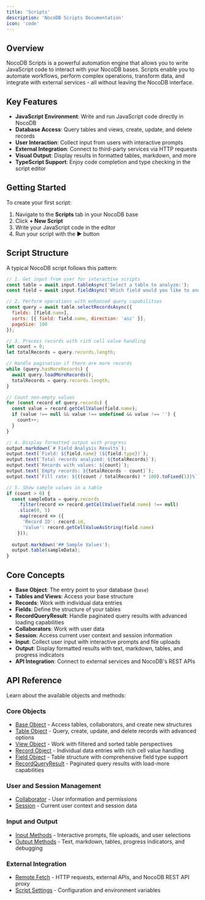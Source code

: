 ```yaml
---
title: 'Scripts'
description: 'NocoDB Scripts Documentation'
icon: 'code'
---
```


## Overview

NocoDB Scripts is a powerful automation engine that allows you to write JavaScript code to interact with your NocoDB bases. Scripts enable you to automate workflows, perform complex operations, transform data, and integrate with external services - all without leaving the NocoDB interface.

## Key Features

- **JavaScript Environment**: Write and run JavaScript code directly in NocoDB
- **Database Access**: Query tables and views, create, update, and delete records
- **User Interaction**: Collect input from users with interactive prompts
- **External Integration**: Connect to third-party services via HTTP requests
- **Visual Output**: Display results in formatted tables, markdown, and more
- **TypeScript Support**: Enjoy code completion and type checking in the script editor

## Getting Started

To create your first script:

1. Navigate to the **Scripts** tab in your NocoDB base
2. Click **+ New Script**
3. Write your JavaScript code in the editor
4. Run your script with the ▶️ button

## Script Structure

A typical NocoDB script follows this pattern:

```javascript
// 1. Get input from user for interactive scripts
const table = await input.tableAsync('Select a table to analyze:');
const field = await input.fieldAsync('Which field would you like to analyze?', table);

// 2. Perform operations with enhanced query capabilities
const query = await table.selectRecordsAsync({
  fields: [field.name],
  sorts: [{ field: field.name, direction: 'asc' }],
  pageSize: 100
});

// 3. Process records with rich cell value handling
let count = 0;
let totalRecords = query.records.length;

// Handle pagination if there are more records
while (query.hasMoreRecords) {
  await query.loadMoreRecords();
  totalRecords = query.records.length;
}

// Count non-empty values
for (const record of query.records) {
  const value = record.getCellValue(field.name);
  if (value !== null && value !== undefined && value !== '') {
    count++;
  }
}

// 4. Display formatted output with progress
output.markdown(`# Field Analysis Results`);
output.text(`Field: ${field.name} (${field.type})`);
output.text(`Total records analyzed: ${totalRecords}`);
output.text(`Records with values: ${count}`);
output.text(`Empty records: ${totalRecords - count}`);
output.text(`Fill rate: ${((count / totalRecords) * 100).toFixed(1)}%`);

// 5. Show sample values in a table
if (count > 0) {
  const sampleData = query.records
    .filter(record => record.getCellValue(field.name) !== null)
    .slice(0, 5)
    .map(record => ({
      'Record ID': record.id,
      'Value': record.getCellValueAsString(field.name)
    }));
  
  output.markdown('## Sample Values');
  output.table(sampleData);
}
```

## Core Concepts

- **Base Object**: The entry point to your database (`base`)
- **Tables and Views**: Access your base structure
- **Records**: Work with individual data entries
- **Fields**: Define the structure of your tables
- **RecordQueryResult**: Handle paginated query results with advanced loading capabilities
- **Collaborators**: Work with user data
- **Session**: Access current user context and session information
- **Input**: Collect user input with interactive prompts and file uploads
- **Output**: Display formatted results with text, markdown, tables, and progress indicators
- **API Integration**: Connect to external services and NocoDB's REST APIs

## API Reference

Learn about the available objects and methods:

### Core Objects
- [Base Object](/docs/scripts/api/base) - Access tables, collaborators, and create new structures
- [Table Object](/docs/scripts/api/table) - Query, create, update, and delete records with advanced options
- [View Object](/docs/scripts/api/view) - Work with filtered and sorted table perspectives
- [Record Object](/docs/scripts/api/record) - Individual data entries with rich cell value handling
- [Field Object](/docs/scripts/api/field) - Table structure with comprehensive field type support
- [RecordQueryResult](/docs/scripts/api/record-query-result) - Paginated query results with load-more capabilities

### User and Session Management
- [Collaborator](/docs/scripts/api/collaborator) - User information and permissions
- [Session](/docs/scripts/api/session) - Current user context and session data

### Input and Output
- [Input Methods](/docs/scripts/api/input) - Interactive prompts, file uploads, and user selections
- [Output Methods](/docs/scripts/api/output) - Text, markdown, tables, progress indicators, and debugging

### External Integration
- [Remote Fetch](/docs/scripts/api/fetch) - HTTP requests, external APIs, and NocoDB REST API proxy
- [Script Settings](/docs/scripts/api/script-settings) - Configuration and environment variables
